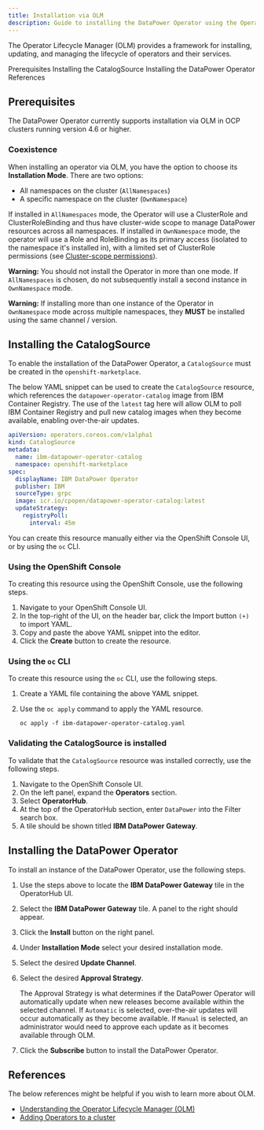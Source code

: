 ```yaml
---
title: Installation via OLM
description: Guide to installing the DataPower Operator using the Operator Lifecycle Manager
---
```


<PageDescription>

The Operator Lifecycle Manager (OLM) provides a framework for installing, updating, and managing the lifecycle of operators and their services.

</PageDescription>

<AnchorLinks>
  <AnchorLink>Prerequisites</AnchorLink>
  <AnchorLink>Installing the CatalogSource</AnchorLink>
  <AnchorLink>Installing the DataPower Operator</AnchorLink>
  <AnchorLink>References</AnchorLink>
</AnchorLinks>

## Prerequisites

The DataPower Operator currently supports installation via OLM in OCP clusters running version 4.6 or higher.

### Coexistence

When installing an operator via OLM, you have the option to choose its **Installation Mode**. There are two options:

- All namespaces on the cluster (`AllNamespaces`)
- A specific namespace on the cluster (`OwnNamespace`)

If installed in `AllNamespaces` mode, the Operator will use a ClusterRole and ClusterRoleBinding and thus have cluster-wide scope to manage DataPower resources across all namespaces. If installed in `OwnNamespace` mode, the operator will use a Role and RoleBinding as its primary access (isolated to the namespace it's installed in), with a limited set of ClusterRole permissions (see [Cluster-scope permissions](/install/prereqs#cluster-scope-permissions)).

<InlineNotification kind="warning">

**Warning:** You should not install the Operator in more than one mode. If `AllNamespaces` is chosen, do not subsequently install a second instance in `OwnNamespace` mode.

</InlineNotification>

<InlineNotification kind="warning">

**Warning:** If installing more than one instance of the Operator in `OwnNamespace` mode across multiple namespaces, they **MUST** be installed using the same channel / version.

</InlineNotification>

## Installing the CatalogSource

To enable the installation of the DataPower Operator, a `CatalogSource` must be created in the `openshift-marketplace`.

The below YAML snippet can be used to create the `CatalogSource` resource, which references the `datapower-operator-catalog` image from IBM Container Registry. The use of the `latest` tag here will allow OLM to poll IBM Container Registry and pull new catalog images when they become available, enabling over-the-air updates.

```yaml
apiVersion: operators.coreos.com/v1alpha1
kind: CatalogSource
metadata:
  name: ibm-datapower-operator-catalog
  namespace: openshift-marketplace
spec:
  displayName: IBM DataPower Operator
  publisher: IBM
  sourceType: grpc
  image: icr.io/cpopen/datapower-operator-catalog:latest
  updateStrategy:
    registryPoll:
      interval: 45m
```

You can create this resource manually either via the OpenShift Console UI, or by using the `oc` CLI.

### Using the OpenShift Console

To creating this resource using the OpenShift Console, use the following steps.

1. Navigate to your OpenShift Console UI.
2. In the top-right of the UI, on the header bar, click the Import button `(+)` to import YAML.
3. Copy and paste the above YAML snippet into the editor.
4. Click the **Create** button to create the resource.

### Using the `oc` CLI

To create this resource using the `oc` CLI, use the following steps.

1. Create a YAML file containing the above YAML snippet.
2. Use the `oc apply` command to apply the YAML resource.

    ```
    oc apply -f ibm-datapower-operator-catalog.yaml
    ```

### Validating the CatalogSource is installed

To validate that the `CatalogSource` resource was installed correctly, use the following steps.

1. Navigate to the OpenShift Console UI.
2. On the left panel, expand the **Operators** section.
3. Select **OperatorHub**.
4. At the top of the OperatorHub section, enter `DataPower` into the Filter search box.
5. A tile should be shown titled **IBM DataPower Gateway**.

## Installing the DataPower Operator

To install an instance of the DataPower Operator, use the following steps.

1. Use the steps above to locate the **IBM DataPower Gateway** tile in the OperatorHub UI.
2. Select the **IBM DataPower Gateway** tile. A panel to the right should appear.
3. Click the **Install** button on the right panel.
4. Under **Installation Mode** select your desired installation mode.
5. Select the desired **Update Channel**.
6. Select the desired **Approval Strategy**.

    <InlineNotification>

    The Approval Strategy is what determines if the DataPower Operator will automatically update when new releases become available within the selected channel. If `Automatic` is selected, over-the-air updates will occur automatically as they become available. If `Manual` is selected, an administrator would need to approve each update as it becomes available through OLM.

    </InlineNotification>

7. Click the **Subscribe** button to install the DataPower Operator.

## References

The below references might be helpful if you wish to learn more about OLM.

- [Understanding the Operator Lifecycle Manager (OLM)](https://docs.openshift.com/container-platform/4.6/operators/understanding/olm/olm-understanding-olm.html)
- [Adding Operators to a cluster](https://docs.openshift.com/container-platform/4.6/operators/admin/olm-adding-operators-to-cluster.html)

